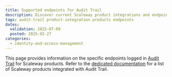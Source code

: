 ```yaml
---
title: Supported endpoints for Audit Trail
description: Discover current Scaleway product integrations and endpoints supported in Audit Trail for event tracking.
tags: audit-trail product-integration products endpoints
dates:
  validation: 2025-07-09
  posted: 2025-03-27
categories:
  - identity-and-access-management
---
```




This page provides information on the specific endpoints logged in [Audit Trail](/audit-trail/) for Scaleway products. Refer to the [dedicated documentation](/audit-trail/reference-content/resource-integration-with-adt/) for a list of Scaleway products integrated with Audit Trail.

<AdtAccountEndpoints />

<AdtIamEndpoints />


<AdtKeyManagerEndpoints />


<AdtKubernetesEndpoints />


<AdtSecretManagerEndpoints />